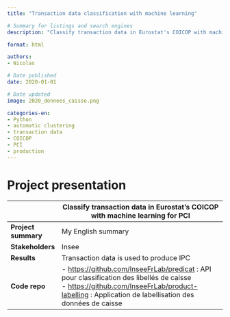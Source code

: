 ```yaml
---
title: "Transaction data classification with machine learning"

# Summary for listings and search engines
description: "Classify transaction data in Eurostat's COICOP with machine learning for PCI"

format: html

authors: 
- Nicolas

# Date published
date: 2020-01-01

# Date updated
image: 2020_donnees_caisse.png

categories-en: 
- Python
- automatic clustering
- transaction data
- COICOP
- PCI
- production
---
```


# Project presentation

|              | Classify transaction data in Eurostat's COICOP with machine learning for PCI                           |
|--------------|------------------------------------------------------------------------------------|
| **Project summary**         | My English summary         |
| **Stakeholders**                  | Insee         |
| **Results**      | Transaction data is used to produce IPC       |
| **Code repo**           | - [https://github.com/InseeFrLab/predicat](https://github.com/InseeFrLab/predicat) : API pour classification des libellés de caisse <br> - [https://github.com/InseeFrLab/product-labelling](https://github.com/InseeFrLab/product-labelling) : Application de labellisation des données de caisse       |

